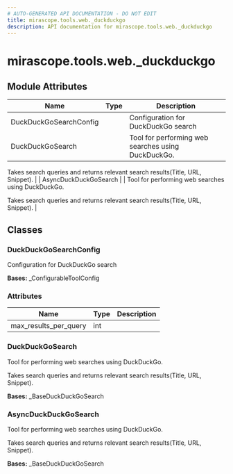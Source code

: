 ```yaml
---
# AUTO-GENERATED API DOCUMENTATION - DO NOT EDIT
title: mirascope.tools.web._duckduckgo
description: API documentation for mirascope.tools.web._duckduckgo
---
```


# mirascope.tools.web._duckduckgo

<ApiType type="Module" />

## Module Attributes

| Name | Type | Description |
| ---- | ---- | ----------- |
| DuckDuckGoSearchConfig |  | Configuration for DuckDuckGo search |
| DuckDuckGoSearch |  | Tool for performing web searches using DuckDuckGo.

Takes search queries and returns relevant search results(Title, URL, Snippet). |
| AsyncDuckDuckGoSearch |  | Tool for performing web searches using DuckDuckGo.

Takes search queries and returns relevant search results(Title, URL, Snippet). |

## Classes

### DuckDuckGoSearchConfig

<ApiType type="Class" />

Configuration for DuckDuckGo search

**Bases:** _ConfigurableToolConfig

### Attributes

| Name | Type | Description |
| ---- | ---- | ----------- |
| max_results_per_query | int |  |


### DuckDuckGoSearch

<ApiType type="Class" />

Tool for performing web searches using DuckDuckGo.

Takes search queries and returns relevant search results(Title, URL, Snippet).

**Bases:** _BaseDuckDuckGoSearch


### AsyncDuckDuckGoSearch

<ApiType type="Class" />

Tool for performing web searches using DuckDuckGo.

Takes search queries and returns relevant search results(Title, URL, Snippet).

**Bases:** _BaseDuckDuckGoSearch



